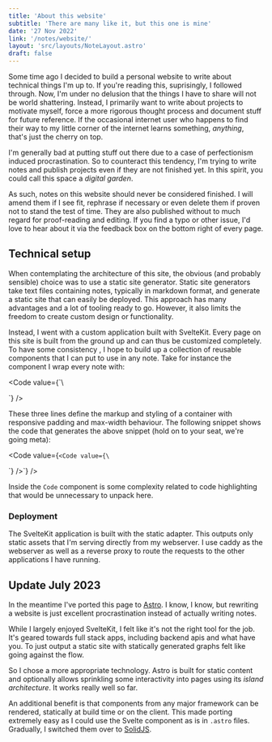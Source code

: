 ```yaml
---
title: 'About this website'
subtitle: 'There are many like it, but this one is mine'
date: '27 Nov 2022'
link: '/notes/website/'
layout: 'src/layouts/NoteLayout.astro'
draft: false
---
```



Some time ago I decided to build a personal website to write about technical things I'm up to. If
you're reading this, suprisingly, I followed through. Now, I'm under no delusion that the things I
have to share will not be world shattering. Instead, I primarily want to write about projects to
motivate myself, force a more rigorous thought process and document stuff for future reference. If
the occasional internet user who happens to find their way to my little corner of the internet
learns something, _anything_, that's just the cherry on top.

I'm generally bad at putting stuff out there due to a case of perfectionism induced procrastination.
So to counteract this tendency, I'm trying to write notes and publish projects even if they are not
finished yet. In this spirit, you could call this space a _digital garden_.

As such, notes on this website should never be considered finished. I will amend them if I see
fit, rephrase if necessary or even delete them if proven not to stand the test of time. They
are also published without to much regard for proof-reading and editing. If you find a typo or
other issue, I'd love to hear about it via the feedback box on the bottom right of every page.

## Technical setup

When contemplating the architecture of this site, the obvious (and probably sensible) choice
was to use a static site generator. Static site generators take text files containing notes,
typically in markdown format, and generate a static site that can easily be deployed. This
approach has many advantages and a lot of tooling ready to go. However, it also limits the
freedom to create custom design or functionality.

Instead, I went with a custom application built with SvelteKit. Every page on this site is
built from the ground up and can thus be customized completely. To have some consistency , I
hope to build up a collection of reusable components that I can put to use in any note. Take
for instance the component I wrap every note with:

<Code
	value={`\
<article class="p-4 py-8 md:py-12 max-w-4xl mx-auto">
		<slot />
</article>`}
/>

These three lines define the markup and styling of a container with responsive padding and
max-width behaviour. The following snippet shows the code that generates the above snippet
(hold on to your seat, we're going meta):

<Code
	value={`<Code value={\`<article class="p-4 py-8 md:py-12 max-w-4xl mx-auto"><slot /></article>\`} />`}
/>

Inside the `Code` component is some complexity related to code highlighting that would be
unnecessary to unpack here.

### Deployment

The SvelteKit application is built with the static adapter. This outputs only static assets
that I'm serving directly from my webserver. I use caddy as the webserver as well as a reverse
proxy to route the requests to the other applications I have running.

## Update July 2023

In the meantime I've ported this page to [Astro](https://astro.build). I know, I
know, but rewriting a website is just excellent procrastination instead of actually writing
notes.

While I largely enjoyed SvelteKit, I felt like it's not the right tool for the job. It's
geared towards full stack apps, including backend apis and what have you. To just output a
static site with statically generated graphs felt like going against the flow.

So I chose a more appropriate technology. Astro is built for static content and optionally
allows sprinkling some interactivity into pages using its _island architecture_. It
works really well so far.

An additional benefit is that components from any major framework can be rendered, statically
at build time or on the client. This made porting extremely easy as I could use the Svelte
component as is in `.astro` files. Gradually, I switched them over to [SolidJS](https://www.solidjs.com/).
